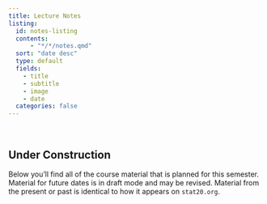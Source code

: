 ```yaml
---
title: Lecture Notes
listing:
  id: notes-listing
  contents:
      - "*/*/notes.qmd"
  sort: "date desc"
  type: default
  fields: 
    - title
    - subtitle
    - image
    - date
  categories: false
---
```


\

:::{.content-hidden unless-profile="staff-guide"}

:::{.callout-caution}
## Under Construction

Below you'll find all of the course material that is planned for this semester. Material for future dates is in draft mode and may be revised. Material from the present or past is identical to how it appears on `stat20.org`. 
:::

:::

:::{.content-hidden #notes-listing when-profile="staff-guide"}
:::
